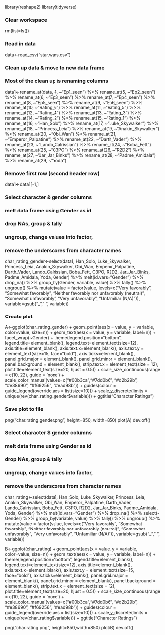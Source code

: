 library(reshape2)
library(tidyverse)

### Clear workspace
rm(list=ls())

### Read in data
data<-read_csv("star.wars.csv")

### Clean up data & move to new data frame
### Most of the clean up is renaming columns
data1<-rename_at(data, 4, ~"Ep1_seen") %>% rename_at(5, ~"Ep2_seen") %>% rename_at(6, ~"Ep3_seen") %>% rename_at(7, ~"Ep4_seen") %>% rename_at(8, ~"Ep5_seen") %>% rename_at(9, ~"Ep6_seen") %>% rename_at(10, ~"Rating_6") %>% rename_at(11, ~"Rating_5") %>% rename_at(12, ~"Rating_4") %>% rename_at(13, ~"Rating_3") %>% rename_at(14, ~"Rating_2") %>% rename_at(15, ~"Rating_1") %>% rename_at(16, ~"Han_Solo") %>% rename_at(17, ~"Luke_Skywalker") %>% rename_at(18, ~"Princess_Leia") %>% rename_at(19, ~"Anakin_Skywalker") %>% rename_at(20, ~"Obi_Wan") %>% rename_at(21, ~"Emperor_Palpatine") %>% rename_at(22, ~"Darth_Vader") %>% rename_at(23, ~"Lando_Calrissian") %>% rename_at(24, ~"Boba_Fett") %>% rename_at(25, ~"C3PO") %>% rename_at(26, ~"R2D2") %>% rename_at(27, ~"Jar_Jar_Binks") %>% rename_at(28, ~"Padme_Amidala") %>% rename_at(29, ~"Yoda")

### Remove first row (second header row)
data1<-data1[-1,]

### Select character & gender columns
### melt data frame using Gender as id
### drop NAs, group & tally
### ungroup, change values into factor,
### remove the underscores from character names
char_rating_gender<-select(data1, Han_Solo, Luke_Skywalker, Princess_Leia, Anakin_Skywalker, Obi_Wan, Emperor_Palpatine, Darth_Vader, Lando_Calrissian, Boba_Fett, C3PO, R2D2, Jar_Jar_Binks, Padme_Amidala, Yoda, Gender) %>% melt(id.vars="Gender") %>% drop_na() %>% group_by(Gender, variable, value) %>% tally() %>% ungroup() %>% mutate(value = factor(value, levels=c("Very favorably", "Somewhat favorably", "Neither favorably nor unfavorably (neutral)", "Somewhat unfavorably", "Very unfavorably", "Unfamiliar (N/A)")), variable=gsub("_", " ", variable))

### Create plot
A<-ggplot(char_rating_gender) +
  geom_point(aes(x = value, y = variable, color=value, size=n)) +
  geom_text(aes(x = value, y = variable, label=n)) +
  facet_wrap(~Gender) +
  theme(legend.position="bottom", legend.title=element_blank(), legend.text=element_text(size=12), axis.title=element_blank(), axis.text.x=element_blank(), axis.text.y = element_text(size=15, face="bold"), axis.ticks=element_blank(), panel.grid.major = element_blank(), panel.grid.minor = element_blank(), panel.background = element_blank(), strip.text.x = element_text(size = 12), plot.title=element_text(size=20, hjust = 0.5)) +
  scale_size_continuous(range = c(10, 22), guide = 'none') +
  scale_color_manual(values=c("#00b3ca","#7dd0b6", "#d2b29b", "#e38690", "#f69256", "#ead98b")) +
  guides(colour = guide_legend(override.aes = list(size=10))) +
  scale_y_discrete(limits = unique(rev(char_rating_gender$variable))) +
  ggtitle("Character Ratings")

### Save plot to file
png("char.rating.gender.png", height=850, width=850)
plot(A)
dev.off()

### Select character $ gender columns
### melt data frame using Gender as id
### drop NAs, group & tally
### ungroup, change values into factor,
### remove the underscores from character names
char_rating<-select(data1, Han_Solo, Luke_Skywalker, Princess_Leia, Anakin_Skywalker, Obi_Wan, Emperor_Palpatine, Darth_Vader, Lando_Calrissian, Boba_Fett, C3PO, R2D2, Jar_Jar_Binks, Padme_Amidala, Yoda, Gender) %>% melt(id.vars="Gender") %>% drop_na() %>% select(-Gender) %>% group_by(variable, value) %>% tally() %>% ungroup() %>% mutate(value = factor(value, levels=c("Very favorably", "Somewhat favorably", "Neither favorably nor unfavorably (neutral)", "Somewhat unfavorably", "Very unfavorably", "Unfamiliar (N/A)")), variable=gsub("_", " ", variable))

B<-ggplot(char_rating) +
  geom_point(aes(x = value, y = variable, color=value, size=n)) +
  geom_text(aes(x = value, y = variable, label=n)) +
  theme(legend.position="bottom", legend.title=element_blank(), legend.text=element_text(size=12), axis.title=element_blank(), axis.text.x=element_blank(), axis.text.y = element_text(size=15, face="bold"), axis.ticks=element_blank(), panel.grid.major = element_blank(), panel.grid.minor = element_blank(), panel.background = element_blank(), strip.text.x = element_text(size = 12), plot.title=element_text(size=20, hjust = 0.5)) +
  scale_size_continuous(range = c(10, 22), guide = 'none') +
  scale_color_manual(values=c("#00b3ca","#7dd0b6", "#d2b29b", "#e38690", "#f69256", "#ead98b")) +
  guides(colour = guide_legend(override.aes = list(size=10))) +
  scale_y_discrete(limits = unique(rev(char_rating$variable))) +
  ggtitle("Character Ratings")

png("char.rating.png", height=850,width=850)
plot(B)
dev.off()
